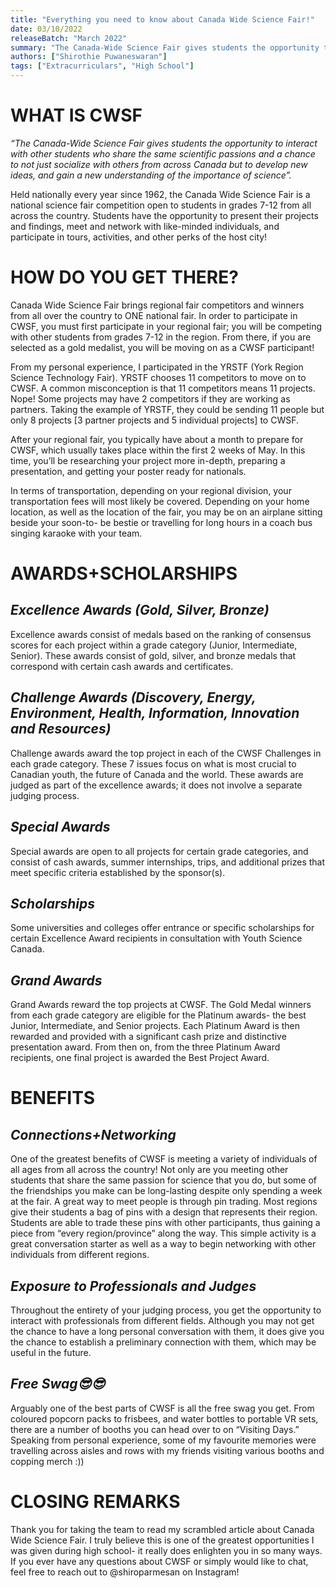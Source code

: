 ```yaml
---
title: "Everything you need to know about Canada Wide Science Fair!"
date: 03/10/2022
releaseBatch: "March 2022"
summary: "The Canada-Wide Science Fair gives students the opportunity to interact with other students who share the same scientific passions and a chance to not just socialize with others from across Canada but to develop new ideas, and gain a new understanding of the importance of science."
authors: ["Shirothie Puwaneswaran"]
tags: ["Extracurriculars", "High School"]
---
```

<div>
<h1>WHAT IS CWSF</h1>

<i>
“The Canada-Wide Science Fair gives students the opportunity to interact with other students who share the same scientific passions and a chance to not just socialize with others from across Canada but to develop new ideas, and gain a new understanding of the importance of science”. 
</i>

Held nationally every year since 1962, the Canada Wide Science Fair is a national science fair competition open to students in grades 7-12 from all across the country. Students have the opportunity to present their projects and findings, meet and network with like-minded individuals, and participate in tours, activities, and other perks of the host city! 

<h1>HOW DO YOU GET THERE?</h1>

Canada Wide Science Fair brings regional fair competitors and winners from all over the country to ONE national fair. In order to participate in CWSF, you must first participate in your regional fair; you will be competing with other students from grades 7-12 in the region. From there, if you are selected as a gold medalist, you will be moving on as a CWSF participant!

From my personal experience, I participated in the YRSTF (York Region Science Technology Fair). YRSTF chooses 11 competitors to move on to CWSF. A common misconception is that 11 competitors means 11 projects. Nope! Some projects may have 2 competitors if they are working as partners. Taking the example of YRSTF, they could be sending 11 people but only 8 projects [3 partner projects and 5 individual projects] to CWSF. 

After your regional fair, you typically have about a month to prepare for CWSF, which usually takes place within the first 2 weeks of May. In this time, you’ll be researching your project more in-depth, preparing a presentation, and getting your poster ready for nationals.

In terms of transportation, depending on your regional division, your transportation fees will most likely be covered. Depending on your home location, as well as the location of the fair, you may be on an airplane sitting beside your soon-to- be bestie or travelling for long hours in a coach bus singing karaoke with your team. 

<h1>AWARDS+SCHOLARSHIPS</h1>

<h2><i>Excellence Awards (Gold, Silver, Bronze) </i></h2>


Excellence awards consist of medals based on the ranking of consensus scores for each project within a grade category (Junior, Intermediate, Senior). These awards consist of gold, silver, and bronze medals that correspond with certain cash awards and certificates. 

<h2><i>Challenge Awards (Discovery, Energy, Environment, Health, Information, Innovation and Resources)</i></h2>

Challenge awards award the top project in each of the CWSF Challenges in each grade category. These 7 issues focus on what is most crucial to Canadian youth, the future of Canada and the world. These awards are judged as part of the excellence awards; it does not involve a separate judging process.

<h2><i>Special Awards</i></h2>

Special awards are open to all projects for certain grade categories, and consist of cash awards, summer internships, trips, and additional prizes that meet specific criteria established by the sponsor(s). 

<h2><i>Scholarships</i></h2>

Some universities and colleges offer entrance or specific scholarships for certain Excellence Award recipients in consultation with Youth Science Canada. 

<h2><i>Grand Awards</i></h2>

Grand Awards reward the top projects at CWSF. The Gold Medal winners from each grade category are eligible for the Platinum awards- the best Junior, Intermediate, and Senior projects. Each Platinum Award is then rewarded and provided with a significant cash prize and distinctive presentation award. From then on, from the three Platinum Award recipients, one final project is awarded the Best Project Award. 

<h1>BENEFITS</h1>

<h2><i>Connections+Networking</i></h2>

One of the greatest benefits of CWSF is meeting a variety of individuals of all ages from all across the country! Not only are you meeting other students that share the same passion for science that you do, but some of the friendships you make can be long-lasting despite only spending a week at the fair. A great way to meet people is through pin trading. Most regions give their students a bag of pins with a design that represents their region. Students are able to trade these pins with other participants, thus gaining a piece from “every region/province” along the way. This simple activity is a great conversation starter as well as a way to begin networking with other individuals from different regions. 

<h2><i>Exposure to Professionals and Judges</i></h2>

Throughout the entirety of your judging process, you get the opportunity to interact with professionals from different fields. Although you may not get the chance to have a long personal conversation with them, it does give you the chance to establish a preliminary connection with them, which may be useful in the future. 

<h2><i>Free Swag😎😎</i></h2>

Arguably one of the best parts of CWSF is all the free swag you get. From coloured popcorn packs to frisbees, and water bottles to portable VR sets, there are a number of booths you can head over to on “Visiting  Days.” Speaking from personal experience, some of my favourite memories were travelling across aisles and rows with my friends visiting various booths and copping merch :))

<h1>CLOSING REMARKS</h1>

Thank you for taking the team to read my scrambled article about Canada Wide Science Fair. I truly believe this is one of the greatest opportunities I was given during high school- it really does enlighten you in so many ways. If you ever have any questions about CWSF or simply would like to chat, feel free to reach out to @shiroparmesan on Instagram!

</div>
